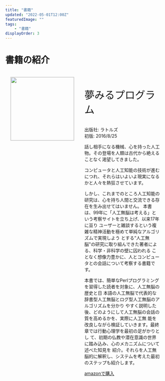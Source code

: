 ```yaml
---
title: "書籍"
updated: "2022-05-01T12:00Z"
featuredImage: ""
tags: 
    - "書籍"
displayOrder: 3
---
```


# 書籍の紹介

<div style="display: flex; flexDirection: row">
    <div style="padding: 1rem">
        <a href="https://amzn.to/3tRYhS6"
        target="_blank">
        <img style="width: 200px; border: 1px solid #dddddd;" src="https://m.media-amazon.com/images/P/B01MTL5PXU.01._SCLZZZZZZZ_SX500_.jpg"/>
        </a>
    </div>
    <div style="padding: 1rem">
        <p style="font-size: 2rem;">夢みるプログラム</p>
        <p>
            出版社: ラトルズ<br />初版: 2016/8/25
        </p>
        <p>話し相手になる機械、心を持った人工物。その登場を人類は古代から絶えることなく渇望してきました。</p>
    <p>コンピュータと人工知能の技術が進むにつれ、それらはいよいよ現実になるかと人々を熱狂させています。</p>
    <p>しかし、これまでのところ人工知能の研究は、心を持ち人間と交流できる存在を生み出せてはいません。
    本書は、99年に「人工無脳は考える」という考察サイトを立ち上げ、以来17年に亘り ユーザーと雑談するという複雑な精神活動を極めて単純なアルゴリズムで実現しよう とする“人工無脳"の研究に取り組んできた著者による、科学・非科学の壁に囚われる ことなく想像力豊かに、人とコンピュータとの会話について考察する書籍です。</p>
    <p>本書では、簡単なPerlプログラミングを習得した読者を対象に、人工無脳の歴史と日 本語の人工無脳で代表的な辞書型人工無脳とログ型人工無脳のアルゴリズムを分かり やすく説明した後、どのようにして人工無脳の会話の質を高めるかを、実際に人工無 能を改良しながら検証していきます。最終章では行動心理学を最初の足がかりとし て、初期の仏教や潜在意識の世界に踏み込み、心のメカニズムについて述べた知見を 紹介。それらを人工無脳的に解釈し、システムを考えた最初のステップも紹介します。</p>
    <a href="https://amzn.to/3yeHhsf">amazonで購入</a>
    </div>
</div>

